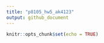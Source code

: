 ```yaml
---
title: "p8105_hw5_ak4123"
output: github_document
---
```


```r
knitr::opts_chunk$set(echo = TRUE)
```
